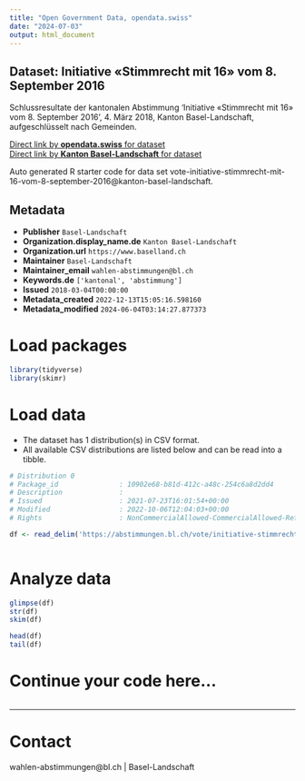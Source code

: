 ```yaml
---
title: "Open Government Data, opendata.swiss"
date: "2024-07-03"
output: html_document
---
```


## Dataset: Initiative «Stimmrecht mit 16» vom 8. September 2016

Schlussresultate der kantonalen Abstimmung 'Initiative «Stimmrecht mit 16» vom 8. September 2016', 4. März 2018, Kanton Basel-Landschaft, aufgeschlüsselt nach Gemeinden.

[Direct link by **opendata.swiss** for dataset](https://opendata.swiss/de/dataset/initiative-stimmrecht-mit-16-vom-8-september-2016)<br>
[Direct link by **Kanton Basel-Landschaft** for dataset](https://abstimmungen.bl.ch/vote/initiative-stimmrecht-mit-16-vom-8-september-2016/data)

Auto generated R starter code for data set vote-initiative-stimmrecht-mit-16-vom-8-september-2016@kanton-basel-landschaft.

## Metadata

- **Publisher** `Basel-Landschaft`
- **Organization.display_name.de** `Kanton Basel-Landschaft`
- **Organization.url** `https://www.baselland.ch`
- **Maintainer** `Basel-Landschaft`
- **Maintainer_email** `wahlen-abstimmungen@bl.ch`
- **Keywords.de** `['kantonal', 'abstimmung']`
- **Issued** `2018-03-04T00:00:00`
- **Metadata_created** `2022-12-13T15:05:16.598160`
- **Metadata_modified** `2024-06-04T03:14:27.877373`


# Load packages

```r

library(tidyverse)
library(skimr)

```

# Load data

-   The dataset has 1 distribution(s) in CSV format.
-   All available CSV distributions are listed below and can be read into a tibble.

```r

# Distribution 0
# Package_id               : 10902e68-b81d-412c-a48c-254c6a8d2dd4
# Description              : 
# Issued                   : 2021-07-23T16:01:54+00:00
# Modified                 : 2022-10-06T12:04:03+00:00
# Rights                   : NonCommercialAllowed-CommercialAllowed-ReferenceRequired

df <- read_delim('https://abstimmungen.bl.ch/vote/initiative-stimmrecht-mit-16-vom-8-september-2016/data-csv')



```

# Analyze data

```r

glimpse(df)
str(df)
skim(df)

head(df)
tail(df)

```

# Continue your code here...

```r

```

------------------------------------------------------------------------

# Contact

wahlen-abstimmungen@bl.ch | Basel-Landschaft
